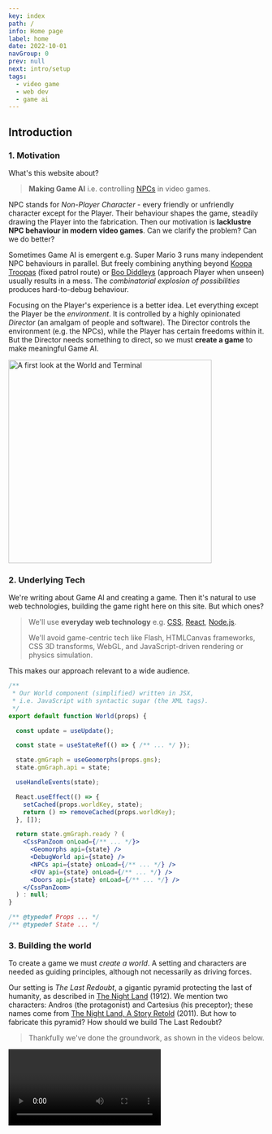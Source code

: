 ```yaml
---
key: index
path: /
info: Home page
label: home
date: 2022-10-01
navGroup: 0
prev: null
next: intro/setup
tags:
  - video game
  - web dev
  - game ai
---
```



## Introduction

### 1. Motivation

What's this website about?

> **Making Game AI** i.e. controlling [NPCs](https://en.wikipedia.org/wiki/Non-player_character) in video games.

NPC stands for _Non-Player Character_ - 
every friendly or unfriendly character except for the Player.
Their behaviour shapes the game, steadily drawing the Player into the fabrication.
Then our motivation is **lacklustre NPC behaviour in modern video games**.
Can we clarify the problem?
Can we do better?

Sometimes Game AI is emergent
e.g. Super Mario 3 runs many independent NPC behaviours in parallel.
But freely combining anything beyond [Koopa Troopas](https://en.wikipedia.org/wiki/Koopa_Troopa) (fixed patrol route) or [Boo Diddleys](https://en.wikipedia.org/wiki/Boo_(character)) (approach Player when unseen) usually results in a mess.
The _combinatorial explosion of possibilities_ produces hard-to-debug behaviour.

Focusing on the Player's experience is a better idea.
Let everything except the Player be the _environment_.
It is controlled by a highly opinionated _Director_ (an amalgam of people and software).
The Director controls the environment (e.g. the NPCs), while the Player has certain freedoms within it.
But the Director needs something to direct,
so we must **create a game** to make meaningful Game AI.

<Image
  src="/pics/demo-pic-1.png"
  title="A sneak peek"
  alt="A first look at the World and Terminal"
  height="400"
  loading="lazy"
/>


### 2. Underlying Tech

We're writing about Game AI and creating a game.
Then it's natural to use web technologies, building the game right here on this site.
But which ones?

> We'll use **everyday web technology** e.g. [CSS](https://en.wikipedia.org/wiki/CSS), [React](https://en.wikipedia.org/wiki/React_(JavaScript_library)#Functional_components), [Node.js](https://en.wikipedia.org/wiki/Node.js).
>
> We'll avoid game-centric tech like Flash, HTMLCanvas frameworks, CSS 3D transforms, WebGL,
> and JavaScript-driven rendering or physics simulation.

This makes our approach relevant to a wide audience.

```jsx
/**
 * Our World component (simplified) written in JSX,
 * i.e. JavaScript with syntactic sugar (the XML tags).
 */
export default function World(props) {

  const update = useUpdate();

  const state = useStateRef(() => { /** ... */ });

  state.gmGraph = useGeomorphs(props.gms);
  state.gmGraph.api = state;

  useHandleEvents(state);

  React.useEffect(() => {
    setCached(props.worldKey, state);
    return () => removeCached(props.worldKey);
  }, []);

  return state.gmGraph.ready ? (
    <CssPanZoom onLoad={/** ... */}>
      <Geomorphs api={state} />
      <DebugWorld api={state} />
      <NPCs api={state} onLoad={/** ... */} />
      <FOV api={state} onLoad={/** ... */} />
      <Doors api={state} onLoad={/** ... */} />
    </CssPanZoom>
  ) : null;
}

/** @typedef Props ... */
/** @typedef State ... */

```


### 3. Building the world

To create a game we must _create a world_.
A setting and characters are needed as guiding principles,
although not necessarily as driving forces.

Our setting is _The Last Redoubt_, a gigantic pyramid protecting the last of humanity, as described in [The Night Land](https://en.wikipedia.org/wiki/The_Night_Land) (1912).
We mention two characters: Andros (the protagonist) and Cartesius (his preceptor);
these names come from [The Night Land, A Story Retold](https://en.wikipedia.org/wiki/The_Night_Land#Pastiche,_homages_and_sequels) (2011).
But how to fabricate this pyramid?
How should we build The Last Redoubt?

> Thankfully we've done the groundwork, as shown in the videos below.

<Video videoKey="intro-first-videos" />

<aside title="starship-geomorphs">

  The graphics above depict Geomorph 301 (a.k.a. _Bridge_) from Robert Pearce's [Starship Geomorphs 2.0](http://travellerrpgblog.blogspot.com/2018/10/the-starship-geomorphs-book-if-finally.html).
  We've recreated it using 9 of his [Starship Symbols](http://travellerrpgblog.blogspot.com/2020/08/starship-symbols-book.html),
  available as PNGs thanks to [Eric Smith](http://ericbsmith.no-ip.org/geomorphs/).
  These wonderful assets provide one of the foundation stones upon which our game is built.

</aside>

It is worth taking the time to make some observations about the above videos.

> **The game has a birdseye viewpoint**.
> Avoiding game-centric tech rules out 3D graphics (except perhaps isometric).

> **The Player moves by navigating the [navmesh](https://en.wikipedia.org/wiki/Navigation_mesh#:~:text=A%20navigation%20mesh%2C%20or%20navmesh,video%20game%20AI%20in%202000.), opening nearby doors**.
> Mouse clicks are converted into world coordinates.
> Doors are styled clickable [divs](https://developer.mozilla.org/en-US/docs/Web/API/HTMLDivElement).

> **The Player interacts via mouse clicks or touches**.
> Websites rarely use keyboard controls.

> **The Player is _situated_ with limited visual range**.
> We use two copies of the [same PNG](/geomorph/g-301--bridge.png "@new-tab") (one atop the other).
> The top one is inverted ([CSS filter](https://developer.mozilla.org/en-US/docs/Web/CSS/filter)) and masked ([CSS clip-path](https://developer.mozilla.org/en-US/docs/Web/CSS/clip-path)).

The camera ([CSS transforms](https://developer.mozilla.org/en-US/docs/Web/CSS/transform)) further restricts what can be seen, although we can peek by panning and zooming.
These points are illustrated below.

<Carousel
  baseSrc="/pics/intro-carousel/"
  height={450}
  breakpoints={{
    300: {
      slidesPerView: 1,
    },
    450: {
      slidesPerView: 2,
    },
    900: {
      slidesPerView: 3,
    },
  }}
  items={[
    { src: 'birdseye.png', label: 'Birdseye Viewpoint' },
    { src: 'open-nearby-door.png', label: 'Open door via click/touch' },
    { src: 'click-navmesh.png', label: 'Click navmesh to walk' },
    { src: 'enter-door.png', label: 'Entering door changes view'},
    { src: 'can-go-round-corners.png', label: 'Navigate around corners' },
    { src: 'open-door-see-more.png', label: 'Open door & see more' },
    { src: 'pan-zoom-see-more.png', label: 'Pan-zoom to peek' },
  ]}
/>

So our approach uses [everyday web dev tech](#index--2.-underlying-tech) as promised.
We'll interact with the real McCoy in the next section.
For those itching to see how it is built, check out [this CodeSandbox](https://codesandbox.io/s/tty-world-1-0s9wfl?file=/src/index.js "@new-tab").


### 4. Directing the world

We've made good progress towards _building_ a world.
But what about _directing it_?

<aside title="recall-our-motivation">

Let's recall our motivation:
> understanding and improving Game AI.

Rather than rely on Player-interaction with independent parallel systems,
we'll intentionally modify the Player's experience.
Examples include:
- Spawn enemy when Player walks through 3 doors.
- Build tension by showing enemies at fringes of vision.
- Tempt Player to particular area and ambush them.
- Indicate room purpose via ghostly replay.
- Orchestrate enemy search party.

</aside>

The [videos above](#intro-first-videos) show a [_terminal_](https://xtermjs.org/ "@new-tab") (the black window with mostly green text).
We can type commands and press enter to run them.
Commands are parsed using the excellent [mvdan-sh](https://www.npmjs.com/package/mvdan-sh),
and then interpreted by our own specially written interpreter.
Collectively they convert POSIX-like commands into JavaScript and execute it.

<!-- > If Game AI (NPC behaviour) is the interaction between the Director (human-software amalgam) and the Player, -->
> Then the **Director directs by running commands in one or more terminals**.
>
> These commands may include scripts and long-running processes.


An extended example:

<Carousel
  height={220}
  pagination={{ clickable: true }}
  items={[
    <>
      <p>
        Try clicking <i>interact</i> below.
      </p>
      <p>
        After a few lines, you'll see repetitions <b>polling for cached query</b>{' '}
        (if not, click reset <Icon icon="refresh" small inline />).
        Clicking disable <Icon icon="cross-circle" small inline />,
        you'll see <b>paused session</b> and the <i>interact</i> button returns.
      </p>
    </>
    ,
    <p>
      Press <i>interact</i> again, and this time click on the 2nd tab.
      You'll see the world from the videos, we suggest you have a play around.
    </p>
    ,
    <p>
      Finally return to the 1st tab and scroll to the top.
    </p>
  ]}
/>

<Tabs
  id="intro-1"
  initEnabled={false}
  height={500}
  tabs={[
    [
      {
          type: 'terminal',
          filepath: 'intro-tty-1',
          env: { WORLD_KEY: 'intro-world-1', PROFILE: profileLookup['profile-1-a']() },
      },
      { type: 'component', filepath: 'intro-world-1' },
    ],
  ]}
  initHorizontal
  // persistLayout
/>

Let's try to understand some of the lines above.

| Line | Info |
| --- | ----------- |
| <InlineUniCode>ℹ️</InlineUniCode>`  Running /home/PROFILE` | The absolute path <InlineCode>/home/PROFILE</InlineCode> refers to a string (the terminal's initialisation script). Try typing it into the terminal, or click and paste (easier on a mobile). |
| `source /etc/util-1` | The 1st line of the string at `/home/PROFILE`. This command executes the string at <InlineCode>/etc/util-1</InlineCode> which defines util functions. |
| `source /etc/game-1` | From `/home/PROFILE`, <InlineCode>/etc/game-1</InlineCode> defines game-related functions. List all functions via <InlineCode>declare</InlineCode>. Those with a dev console can <InlineCode>declare \| log</InlineCode>. |
| `awaitWorld` | From `/home/PROFILE`, this command awaits a world whose identifier is the string at <InlineCode>/home/WORLD_KEY</InlineCode>. While polling it sends lines, as we saw. |

  What about the rest of `/home/PROFILE`?

  It spawns Andros, sets him as the Player,
  and finally initiates 3 long-running background processes.
  That is,
  (a) the camera tracks Andros,
  (b) clicking the navmesh makes him walk,
  (c) clicking outside the navmesh makes him turn.

<aside title="js-shell">

  Our [shell](https://en.wikipedia.org/wiki/Shell_(computing)#Command-line_shells) wraps JavaScript in a Command Line Interface.
  The central entities in JavaScript are **values** (primitive or object) rather than files.
  Each terminal has an associated root object where
  e.g. `root.home.PROFILE` is a string defining the initialisation script.

</aside>

We've recorded the above example on desktop and mobile.

<Video videoKey="intro-world-tty-videos" />


### 5. Finished product

Game developers are prone to a particular disease.
They try to make a game but create a _game engine_ instead:
years of effort with zero result.
Thankfully, our driving force is _Game AI_ rather than releasing a game.
We'll publish the process step-by-step right here.
It is relevant to a wide audience e.g. web developers and video game enthusiasts.

No one knows how to study Game AI abstractly.
It rarely overlaps with the academic subject _Artificial Intelligence_.
But we shouldn't forget
(a) the [Turing Test](https://en.wikipedia.org/wiki/Computing_Machinery_and_Intelligence) was originally a gender-bending party game,
(b) providing believable NPC behaviour is analogous to winning this game.
This doesn't mean we are solving a problem of similar difficulty!
The Turing Test handles _arbitrary_ textual input,
whereas all existing implementations of believable NPC behaviour deal with very specific situations.

Lacking an abstract approach, we see no alternative other than embedding into an actual game.

> So what's our game going to be?

| | |
| --- | ----------- |
| **Setting** | A gargantuan pyramid housing the last of humanity, millions of years after the Sun has died. This structure is known as [The Last Redoubt](https://en.wikipedia.org/wiki/The_Night_Land). |
| **Storyline** | Andros must help defend the pyramid against invaders: _mental effluents_ and _unnatural incarnations_ who've broken through the Air Clog. |
| **Influences** | <table style="font-size:0.95rem; padding: 8px; margin-bottom: 8px"><tbody><tr><td>[The Night Land](https://en.wikipedia.org/wiki/The_Night_Land "@new-tab")</td><td>An early sci-fi story (1912).</td></tr><tr><td>[Theravada Buddhism](https://en.wikipedia.org/wiki/Theravada "@new-tab")</td><td>The religion of the last of humanity.</td></tr><tr><td> [Teleglitch](https://en.wikipedia.org/wiki/Teleglitch "@new-tab") </td><td> Top-down survival-horror roguelike.</td></tr><tr><td> [Fallout 1, 2](https://en.wikipedia.org/wiki/Fallout_(video_game) "@new-tab")</td><td>Oblique turn-based RPGs.</td></tr><tr><td> [GTA 1, 2](https://en.wikipedia.org/wiki/Grand_Theft_Auto_(video_game) "@new-tab") </td><td> Top-down open-world action games.</td></tr></tbody></table> |

<aside title="game-influences">

Teleglitch (2013) provides a strong influence.
The protagonist must escape a military base where every NPC is hostile.
Levels are randomly generated by connecting "modules".
The top-down line-of-sight view is another inspiration.

Fallout 1 & 2 and GTA 1 & 2 are breathtakingly brilliant open-world games from the late 90s.
They'll serve as reference points and sources of inspiration.

</aside>

We expect to continually alternate between exposition and Game AI development.
But we mustn't meander too much or we'll get lost.
Then a level/scenario should be kept in mind whenever we develop Game AI
(each level being built from many scenarios).

> **First level outline**.
> Andros has just travelled through the first 1000 cities.
> Cartesius encourages him to ordain into the Upper Pyramid.
> Andros and the other Novices begin by learning certain
> hidden knowledge concerning the Watchers.

__TODO__ What's coming next

<Comments
  id="comments"
  term="/intro"
/>